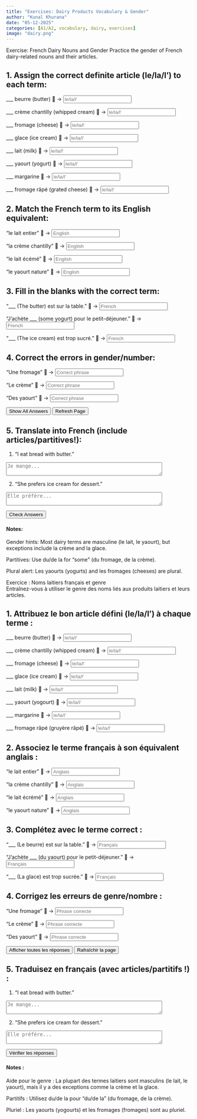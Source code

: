 ```yaml
---
title: "Exercises: Dairy Products Vocabulary & Gender"
author: "Kunal Khurana"
date: "05-12-2025"
categories: [A1/A2, vocabulary, dairy, exercises]
image: "dairy.png"
---
```



::: {.content-visible when-profile="english"}

Exercise: French Dairy Nouns and Gender
Practice the gender of French dairy-related nouns and their articles.

## 1. Assign the correct definite article (le/la/l') to each term:
___ beurre (butter) 🧈 → <input type="text" placeholder="le/la/l'" oninput="checkAnswer(this, 'le')"><span style="margin-left:10px;"></span>

___ crème chantilly (whipped cream) 🍰 → <input type="text" placeholder="le/la/l'" oninput="checkAnswer(this, 'la')"><span style="margin-left:10px;"></span>

___ fromage (cheese) 🧀 → <input type="text" placeholder="le/la/l'" oninput="checkAnswer(this, 'le')"><span style="margin-left:10px;"></span>

___ glace (ice cream) 🍦 → <input type="text" placeholder="le/la/l'" oninput="checkAnswer(this, 'la')"><span style="margin-left:10px;"></span>

___ lait (milk) 🥛 → <input type="text" placeholder="le/la/l'" oninput="checkAnswer(this, 'le')"><span style="margin-left:10px;"></span>

___ yaourt (yogurt) 🍶 → <input type="text" placeholder="le/la/l'" oninput="checkAnswer(this, 'le')"><span style="margin-left:10px;"></span>

___ margarine 🧈 → <input type="text" placeholder="le/la/l'" oninput="checkAnswer(this, 'la')"><span style="margin-left:10px;"></span>

___ fromage râpé (grated cheese) 🧀 → <input type="text" placeholder="le/la/l'" oninput="checkAnswer(this, 'le')"><span style="margin-left:10px;"></span>

## 2. Match the French term to its English equivalent:
"le lait entier" 🥛 → <input type="text" placeholder="English" oninput="checkAnswer(this, 'whole milk')"><span style="margin-left:10px;"></span>

"la crème chantilly" 🍰 → <input type="text" placeholder="English" oninput="checkAnswer(this, 'whipped cream')"><span style="margin-left:10px;"></span>

"le lait écémé" 🥛 → <input type="text" placeholder="English" oninput="checkAnswer(this, 'skim milk')"><span style="margin-left:10px;"></span>

"le yaourt nature" 🍶 → <input type="text" placeholder="English" oninput="checkAnswer(this, 'plain yogurt')"><span style="margin-left:10px;"></span>

## 3. Fill in the blanks with the correct term:
"___ (The butter) est sur la table." 🧈 → <input type="text" placeholder="French" oninput="checkAnswer(this, 'le beurre')"><span style="margin-left:10px;"></span>

"J’achète ___ (some yogurt) pour le petit-déjeuner." 🍶 → <input type="text" placeholder="French" oninput="checkAnswer(this, 'du yaourt')"><span style="margin-left:10px;"></span>

"___ (The ice cream) est trop sucré." 🍦 → <input type="text" placeholder="French" oninput="checkAnswer(this, 'la glace')"><span style="margin-left:10px;"></span>

## 4. Correct the errors in gender/number:
"Une fromage" 🧀 → <input type="text" placeholder="Correct phrase" oninput="checkAnswer(this, 'un fromage')"><span style="margin-left:10px;"></span>

"Le crème" 🍦 → <input type="text" placeholder="Correct phrase" oninput="checkAnswer(this, 'la crème')"><span style="margin-left:10px;"></span>

"Des yaourt" 🍶 → <input type="text" placeholder="Correct phrase" oninput="checkAnswer(this, 'des yaourts')"><span style="margin-left:10px;"></span>

<button onclick="showAnswers()">Show All Answers</button>

<script>  
function showAnswers() {  
    document.querySelectorAll('input[type="text"]').forEach(input => {  
        const correct = input.getAttribute('oninput').match(/'([^']+)'/)[1];  
        input.value = correct;  
        const feedback = input.nextElementSibling;  
        feedback.textContent = "✓ Correct!";  
        feedback.style.color = "green";  
    });  
}  

function refreshPage() {  
    location.reload();  
}  
</script>  

<button onclick="refreshPage()">Refresh Page</button>



## 5. Translate into French (include articles/partitives!):

1. "I eat bread with butter."

<textarea placeholder="Je mange..." rows="2" cols="50" oninput="checkTranslation(this, 'Je mange du pain avec du beurre.')"></textarea><span style="margin-left:10px;"></span>

2. "She prefers ice cream for dessert."

<textarea placeholder="Elle préfère..." rows="2" cols="50" oninput="checkTranslation(this, 'Elle préfère la glace pour le dessert.')"></textarea><span style="margin-left:10px;"></span>

<button onclick="checkAllAnswers()">Check Answers</button>  

<script>  
function checkAnswer(input, correctAnswer) {  
    const feedback = input.nextElementSibling;  
    if (input.value.trim().toLowerCase() === correctAnswer.toLowerCase()) {  
        feedback.textContent = "✓ Correct!";  
        feedback.style.color = "green";  
    } else if (input.value.trim()) {  
        feedback.textContent = "✗ Try again!";  
        feedback.style.color = "red";  
    }  
}  

function checkAllAnswers() {  
    document.querySelectorAll('input[type="text"]').forEach(input => {  
        const correct = input.getAttribute('oninput').match(/'([^']+)'/)[1];  
        checkAnswer(input, correct);  
    });  

    document.querySelectorAll('textarea').forEach(textarea => {  
        const correct = textarea.getAttribute('oninput').match(/'([^']+)'/)[1];  
        checkTranslation(textarea, correct);  
    });  
}  

function checkTranslation(textarea, correctAnswer) {  
    const feedback = textarea.nextElementSibling;  
    if (textarea.value.trim().toLowerCase() === correctAnswer.toLowerCase()) {  
        feedback.textContent = "✓ Correct!";  
        feedback.style.color = "green";  
    } else if (textarea.value.trim()) {  
        feedback.textContent = "✗ Try again!";  
        feedback.style.color = "red";  
    }  
}  
</script>  

#### Notes:
Gender hints: Most dairy terms are masculine (le lait, le yaourt), but exceptions include la crème and la glace.

Partitives: Use du/de la for "some" (du fromage, de la crème).

Plural alert: Les yaourts (yogurts) and les fromages (cheeses) are plural.

:::


::: {.content-visible when-profile="french"}

Exercice : Noms laitiers français et genre  
Entraînez-vous à utiliser le genre des noms liés aux produits laitiers et leurs articles.

## 1. Attribuez le bon article défini (le/la/l') à chaque terme :
___ beurre (butter) 🧈 → <input type="text" placeholder="le/la/l'" oninput="checkAnswer(this, 'le')"><span style="margin-left:10px;"></span>

___ crème chantilly (whipped cream) 🍰 → <input type="text" placeholder="le/la/l'" oninput="checkAnswer(this, 'la')"><span style="margin-left:10px;"></span>

___ fromage (cheese) 🧀 → <input type="text" placeholder="le/la/l'" oninput="checkAnswer(this, 'le')"><span style="margin-left:10px;"></span>

___ glace (ice cream) 🍦 → <input type="text" placeholder="le/la/l'" oninput="checkAnswer(this, 'la')"><span style="margin-left:10px;"></span>

___ lait (milk) 🥛 → <input type="text" placeholder="le/la/l'" oninput="checkAnswer(this, 'le')"><span style="margin-left:10px;"></span>

___ yaourt (yogourt) 🍶 → <input type="text" placeholder="le/la/l'" oninput="checkAnswer(this, 'le')"><span style="margin-left:10px;"></span>

___ margarine 🧈 → <input type="text" placeholder="le/la/l'" oninput="checkAnswer(this, 'la')"><span style="margin-left:10px;"></span>

___ fromage râpé (gruyère râpé) 🧀 → <input type="text" placeholder="le/la/l'" oninput="checkAnswer(this, 'le')"><span style="margin-left:10px;"></span>

## 2. Associez le terme français à son équivalent anglais :
"le lait entier" 🥛 → <input type="text" placeholder="Anglais" oninput="checkAnswer(this, 'whole milk')"><span style="margin-left:10px;"></span>

"la crème chantilly" 🍰 → <input type="text" placeholder="Anglais" oninput="checkAnswer(this, 'whipped cream')"><span style="margin-left:10px;"></span>

"le lait écrémé" 🥛 → <input type="text" placeholder="Anglais" oninput="checkAnswer(this, 'skim milk')"><span style="margin-left:10px;"></span>

"le yaourt nature" 🍶 → <input type="text" placeholder="Anglais" oninput="checkAnswer(this, 'plain yogurt')"><span style="margin-left:10px;"></span>

## 3. Complétez avec le terme correct :
"___ (Le beurre) est sur la table." 🧈 → <input type="text" placeholder="Français" oninput="checkAnswer(this, 'le beurre')"><span style="margin-left:10px;"></span>

"J’achète ___ (du yaourt) pour le petit-déjeuner." 🍶 → <input type="text" placeholder="Français" oninput="checkAnswer(this, 'du yaourt')"><span style="margin-left:10px;"></span>

"___ (La glace) est trop sucrée." 🍦 → <input type="text" placeholder="Français" oninput="checkAnswer(this, 'la glace')"><span style="margin-left:10px;"></span>

## 4. Corrigez les erreurs de genre/nombre :
"Une fromage" 🧀 → <input type="text" placeholder="Phrase correcte" oninput="checkAnswer(this, 'un fromage')"><span style="margin-left:10px;"></span>

"Le crème" 🍦 → <input type="text" placeholder="Phrase correcte" oninput="checkAnswer(this, 'la crème')"><span style="margin-left:10px;"></span>

"Des yaourt" 🍶 → <input type="text" placeholder="Phrase correcte" oninput="checkAnswer(this, 'des yaourts')"><span style="margin-left:10px;"></span>

<button onclick="showAnswers()">Afficher toutes les réponses</button>

<script>
function showAnswers() {
    document.querySelectorAll('input[type="text"]').forEach(input => {
        const correct = input.getAttribute('oninput').match(/'([^']+)'/)[1];
        input.value = correct;
        const feedback = input.nextElementSibling;
        feedback.textContent = "✓ Correct !";
        feedback.style.color = "green";
    });
}
function refreshPage() {
    location.reload();
}
</script>

<button onclick="refreshPage()">Rafraîchir la page</button>

## 5. Traduisez en français (avec articles/partitifs !) :

1. "I eat bread with butter."

<textarea placeholder="Je mange..." rows="2" cols="50" oninput="checkTranslation(this, 'Je mange du pain avec du beurre.')"></textarea><span style="margin-left:10px;"></span>

2. "She prefers ice cream for dessert."

<textarea placeholder="Elle préfère..." rows="2" cols="50" oninput="checkTranslation(this, 'Elle préfère la glace pour le dessert.')"></textarea><span style="margin-left:10px;"></span>

<button onclick="checkAllAnswers()">Vérifier les réponses</button>

<script>
function checkAnswer(input, correctAnswer) {
    const feedback = input.nextElementSibling;
    if (input.value.trim().toLowerCase() === correctAnswer.toLowerCase()) {
        feedback.textContent = "✓ Correct !";
        feedback.style.color = "green";
    } else if (input.value.trim()) {
        feedback.textContent = "✗ Essayez encore !";
        feedback.style.color = "red";
    }
}
function checkAllAnswers() {
    document.querySelectorAll('input[type="text"]').forEach(input => {
        const correct = input.getAttribute('oninput').match(/'([^']+)'/)[1];
        checkAnswer(input, correct);
    });
    document.querySelectorAll('textarea').forEach(textarea => {
        const correct = textarea.getAttribute('oninput').match(/'([^']+)'/)[1];
        checkTranslation(textarea, correct);
    });
}
function checkTranslation(textarea, correctAnswer) {
    const feedback = textarea.nextElementSibling;
    if (textarea.value.trim().toLowerCase() === correctAnswer.toLowerCase()) {
        feedback.textContent = "✓ Correct !";
        feedback.style.color = "green";
    } else if (textarea.value.trim()) {
        feedback.textContent = "✗ Essayez encore !";
        feedback.style.color = "red";
    }
}
</script>

#### Notes :
Aide pour le genre : La plupart des termes laitiers sont masculins (le lait, le yaourt), mais il y a des exceptions comme la crème et la glace.

Partitifs : Utilisez du/de la pour "du/de la" (du fromage, de la crème).

Pluriel : Les yaourts (yogourts) et les fromages (fromages) sont au pluriel.
:::